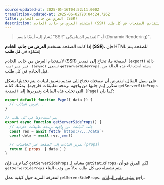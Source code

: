 ```yaml
---
source-updated-at: 2025-05-16T04:52:11.000Z
translation-updated-at: 2025-06-02T20:04:24.726Z
title: العرض من جانب الخادم (SSR)
description: استخدم العرض من جانب الخادم (SSR) لتقديم الصفحات في كل طلب.
---
```


> يُشار إليه أيضًا باسم "SSR" أو "التقديم الديناميكي (Dynamic Rendering)".

إذا كانت الصفحة تستخدم **العرض من جانب الخادم (SSR)**، فإن HTML للصفحة يتم إنشاؤه في **كل طلب**.

لاستخدام العرض من جانب الخادم (SSR) لصفحة ما، تحتاج إلى `تصدير (export)` دالة `غير متزامنة (async)` تسمى `getServerSideProps`. سيتم استدعاء هذه الدالة من قبل الخادم في كل طلب.

على سبيل المثال، لنفترض أن صفحتك تحتاج إلى تقديم مسبق لبيانات يتم تحديثها بشكل متكرر (يتم جلبها من واجهة برمجة تطبيقات خارجية). يمكنك كتابة `getServerSideProps` التي تجلب هذه البيانات وتمريرها إلى `الصفحة (Page)` كما يلي:

```jsx
export default function Page({ data }) {
  // عرض البيانات...
}

// يتم استدعاؤها في كل طلب
export async function getServerSideProps() {
  // جلب البيانات من واجهة برمجة تطبيقات خارجية
  const res = await fetch(`https://.../data`)
  const data = await res.json()

  // تمرير البيانات إلى الصفحة عبر الخاصيات (props)
  return { props: { data } }
}
```

كما ترى، فإن `getServerSideProps` مشابه لـ `getStaticProps`، لكن الفرق هو أن `getServerSideProps` يتم تشغيله في كل طلب بدلاً من وقت البناء.

لمعرفة المزيد حول كيفية عمل `getServerSideProps`، راجع [توثيق جلب البيانات](/docs/pages/building-your-application/data-fetching/get-server-side-props).
